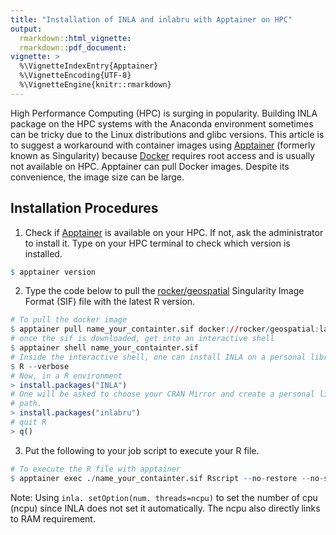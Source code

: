 ```yaml
---
title: "Installation of INLA and inlabru with Apptainer on HPC"
output:
  rmarkdown::html_vignette:
  rmarkdown::pdf_document:
vignette: >
  %\VignetteIndexEntry{Apptainer}
  %\VignetteEncoding{UTF-8}
  %\VignetteEngine{knitr::rmarkdown}
---
```

High Performance Computing (HPC) is surging in popularity. Building INLA package
on the HPC systems with the Anaconda environment sometimes can be tricky due to 
the Linux distributions and glibc versions. This article is to suggest a 
workaround with container images using [Apptainer](https://apptainer.org/)
(formerly known as Singularity) because [Docker](https://www.docker.com/) 
requires root access and is usually not available on HPC. Apptainer can pull 
Docker images. Despite its convenience, the image size can be large. 

## Installation Procedures 

1. Check if [Apptainer](https://apptainer.org/docs/user/main/cli/apptainer_version.html)
   is available on your HPC. If not, ask the administrator to install it. Type 
   on your HPC terminal to check which version is installed. 
```r
$ apptainer version
```

2. Type the code below to pull the 
[rocker/geospatial](https://rocker-project.org/images/versioned/rstudio.html) 
Singularity Image Format (SIF) file with the latest R version.

```r
# To pull the docker image 
$ apptainer pull name_your_containter.sif docker://rocker/geospatial:latest
# once the sif is downloaded, get into an interactive shell 
$ apptainer shell name_your_containter.sif
# Inside the interactive shell, one can install INLA on a personal library path
$ R --verbose 
# Now, in a R environment
> install.packages("INLA") 
# One will be asked to choose your CRAN Mirror and create a personal library 
# path.
> install.packages("inlabru") 
# quit R
> q()

```

3. Put the following to your job script to execute your R file. 

```r
# To execute the R file with apptainer
$ apptainer exec ./name_your_containter.sif Rscript --no-restore --no-save --verbose file_to_run.R
```

Note: Using `inla. setOption(num. threads=ncpu)` to set the number of cpu (ncpu) 
since INLA does not set it automatically. The ncpu also directly links to RAM 
requirement.

